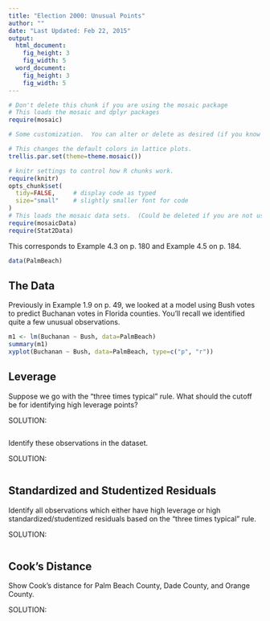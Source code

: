 ```yaml
---
title: "Election 2000: Unusual Points"
author: ""
date: "Last Updated: Feb 22, 2015"
output: 
  html_document:
    fig_height: 3
    fig_width: 5
  word_document:
    fig_height: 3
    fig_width: 5
---
```



```r
# Don't delete this chunk if you are using the mosaic package
# This loads the mosaic and dplyr packages
require(mosaic)
```

```r
# Some customization.  You can alter or delete as desired (if you know what you are doing).

# This changes the default colors in lattice plots.
trellis.par.set(theme=theme.mosaic())  

# knitr settings to control how R chunks work.
require(knitr)
opts_chunk$set(
  tidy=FALSE,     # display code as typed
  size="small"    # slightly smaller font for code
)
# This loads the mosaic data sets.  (Could be deleted if you are not using them.)
require(mosaicData)    
require(Stat2Data)
```

This corresponds to Example 4.3 on p. 180 and Example 4.5 on p. 184.


```r
data(PalmBeach)
```

## The Data

Previously in Example 1.9 on p. 49, we looked at a model using Bush votes to predict Buchanan votes in Florida counties. You'll recall we identified quite a few unusual observations.

```r
m1 <- lm(Buchanan ~ Bush, data=PalmBeach)
summary(m1)
xyplot(Buchanan ~ Bush, data=PalmBeach, type=c("p", "r"))
```

## Leverage

Suppose we go with the "three times typical" rule. What should the cutoff be for identifying high leverage points?

SOLUTION:

```r

```


Identify these observations in the dataset.

SOLUTION:

```r

```

## Standardized and Studentized Residuals

Identify all observations which either have high leverage or high standardized/studentized residuals based on the "three times typical" rule.

SOLUTION:

```r

```

## Cook's Distance

Show Cook's distance for Palm Beach County, Dade County, and Orange County.

SOLUTION:

```r

```



